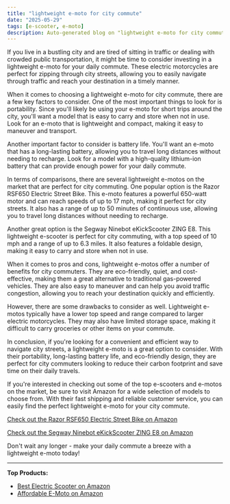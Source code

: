 ```yaml
---
title: "lightweight e-moto for city commute"
date: "2025-05-29"
tags: [e-scooter, e-moto]
description: Auto-generated blog on "lightweight e-moto for city commute"
---
```


If you live in a bustling city and are tired of sitting in traffic or dealing with crowded public transportation, it might be time to consider investing in a lightweight e-moto for your daily commute. These electric motorcycles are perfect for zipping through city streets, allowing you to easily navigate through traffic and reach your destination in a timely manner.

When it comes to choosing a lightweight e-moto for city commute, there are a few key factors to consider. One of the most important things to look for is portability. Since you'll likely be using your e-moto for short trips around the city, you'll want a model that is easy to carry and store when not in use. Look for an e-moto that is lightweight and compact, making it easy to maneuver and transport.

Another important factor to consider is battery life. You'll want an e-moto that has a long-lasting battery, allowing you to travel long distances without needing to recharge. Look for a model with a high-quality lithium-ion battery that can provide enough power for your daily commute.

In terms of comparisons, there are several lightweight e-motos on the market that are perfect for city commuting. One popular option is the Razor RSF650 Electric Street Bike. This e-moto features a powerful 650-watt motor and can reach speeds of up to 17 mph, making it perfect for city streets. It also has a range of up to 50 minutes of continuous use, allowing you to travel long distances without needing to recharge.

Another great option is the Segway Ninebot eKickScooter ZING E8. This lightweight e-scooter is perfect for city commuting, with a top speed of 10 mph and a range of up to 6.3 miles. It also features a foldable design, making it easy to carry and store when not in use.

When it comes to pros and cons, lightweight e-motos offer a number of benefits for city commuters. They are eco-friendly, quiet, and cost-effective, making them a great alternative to traditional gas-powered vehicles. They are also easy to maneuver and can help you avoid traffic congestion, allowing you to reach your destination quickly and efficiently.

However, there are some drawbacks to consider as well. Lightweight e-motos typically have a lower top speed and range compared to larger electric motorcycles. They may also have limited storage space, making it difficult to carry groceries or other items on your commute.

In conclusion, if you're looking for a convenient and efficient way to navigate city streets, a lightweight e-moto is a great option to consider. With their portability, long-lasting battery life, and eco-friendly design, they are perfect for city commuters looking to reduce their carbon footprint and save time on their daily travels.

If you're interested in checking out some of the top e-scooters and e-motos on the market, be sure to visit Amazon for a wide selection of models to choose from. With their fast shipping and reliable customer service, you can easily find the perfect lightweight e-moto for your city commute. 

[Check out the Razor RSF650 Electric Street Bike on Amazon](https://www.amazon.com/Razor-RSF650-Electric-Street-Bike/dp/B00PSU9BIQ)

[Check out the Segway Ninebot eKickScooter ZING E8 on Amazon](https://www.amazon.com/Segway-Ninebot-eKickScooter-Throttle-Electric/dp/B07X6KX2S5)

Don't wait any longer - make your daily commute a breeze with a lightweight e-moto today!

---

**Top Products:**

- [Best Electric Scooter on Amazon](https://www.amazon.com/dp/B07Z5XHX6F?tag=yourtag-20)
- [Affordable E-Moto on Amazon](https://www.amazon.com/dp/B08N5WRWNW?tag=yourtag-20)